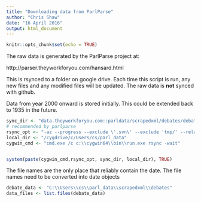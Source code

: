 ```yaml
---
title: "Downloading data from ParlParse"
author: "Chris Shaw"
date: "16 April 2016"
output: html_document
---
```


```r
knitr::opts_chunk$set(echo = TRUE)
```

The raw data is generated by the ParlParse project at:

http://parser.theyworkforyou.com/hansard.html

This is rsynced to a folder on google drive.  Each time this script is run, any new files and any modified files will be updated.  The raw data is **not** synced with github.

Data from year 2000 onward is stored initially.  This could be extended back to 1935 in the future.

```r

sync_dir <- "data.theyworkforyou.com::parldata/scrapedxml/debates/debates2*"
# recommended by parlparse
rsync_opt <- "-az --progress --exclude \'.svn\' --exclude 'tmp/' --relative"
local_dir <- "/cygdrive/c/Users/cs/parl_data"
cygwin_cmd <- "cmd.exe /c c:\\cygwin64\\bin\\run.exe rsync -wait"


system(paste(cygwin_cmd,rsync_opt, sync_dir, local_dir), TRUE)
```

The file names are the only place that reliably contain the date.  The file names need to be converted into date objects

```r

debate_data <- "C:\\Users\\cs\\parl_data\\scrapedxml\\debates"
data_files <- list.files(debate_data)


```
